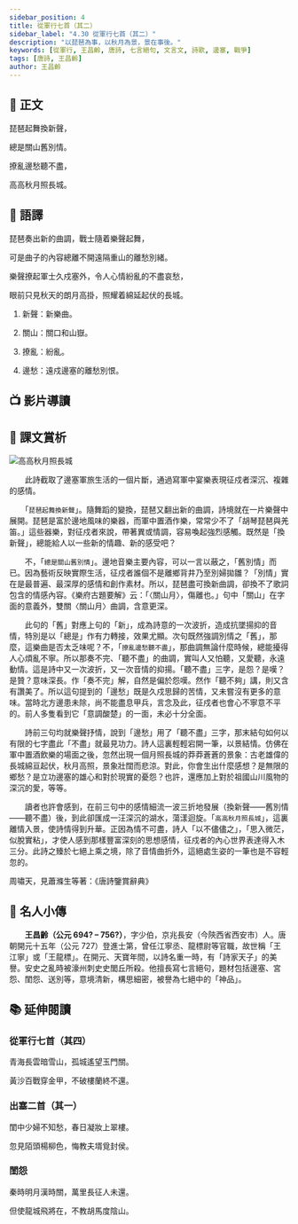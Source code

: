 ```yaml
---
sidebar_position: 4
title: 從軍行七首（其二）
sidebar_label: "4.30 從軍行七首（其二）"
description: "以琵琶為事，以秋月為景，景在事後。"
keywords: [從軍行, 王昌齡, 唐詩, 七言絕句, 文言文, 詩歌, 邊塞, 戰爭]
tags: [唐詩, 王昌齡]
author: 王昌齡
---
```


## 📖 正文

<div className="main poetry">

<p>琵琶起舞換<Annotate title="新樂曲。">新聲</Annotate>，</p>

<p>總是<Annotate title="關口和山嶽。">關山</Annotate>舊別情。</p>

<p><Annotate title="紛亂。">撩亂</Annotate><Annotate title="遠戍邊塞的離愁別恨。">邊愁</Annotate>聽不盡，</p>

<p>高高秋月照長城。</p>

</div>

## 📝 語譯

<div className="translation poetry">

琵琶奏出新的曲調，戰士隨着樂聲起舞，

可是曲子的內容總離不開遠隔重山的離愁別緒。

樂聲撩起軍士久戍塞外，令人心情紛亂的不盡哀愁，

眼前只見秋天的朗月高掛，照耀着綿延起伏的長城。

</div>

<Dictionary>

1. 新聲：新樂曲。

2. 關山：關口和山嶽。

3. 撩亂：紛亂。

4. 邊愁：遠戍邊塞的離愁別恨。

</Dictionary>

## 📺 影片導讀

<Tabs>

<TabItem value="王昌齡生平創作風格" default>

<Youtube id="_hNO21tuly4" />

</TabItem>

</Tabs>

## 🌈 課文賞析

![高高秋月照長城](/img/S1/4.30從軍行七首（其二）/FullMoon.jpg)

　　此詩截取了邊塞軍旅生活的一個片斷，通過寫軍中宴樂表現征戍者深沉、複雜的感情。

　　「`琵琶起舞換新聲`」。隨舞蹈的變換，琵琶又翻出新的曲調，詩境就在一片樂聲中展開。琵琶是富於邊地風味的樂器，而軍中置酒作樂，常常少不了「胡琴琵琶與羌笛。」這些器樂，對征戍者來說，帶著異或情調，容易喚起強烈感觸。既然是「換新聲」，總能給人以一些新的情趣、新的感受吧？

　　不，「`總是關山舊別情`」。邊地音樂主要內容，可以一言以蔽之，「舊別情」而已。因為藝術反映實際生活，征戍者誰個不是離鄉背井乃至別婦拋雛？「別情」實在是最普遍、最深厚的感情和創作素材。所以，琵琶盡可換新曲調，卻換不了歌詞包含的情感內容。《樂府古題要解》云：「〈關山月〉，傷離也。」句中「關山」在字面的意義外，雙關〈關山月〉曲調，含意更深。

　　此句的「舊」對應上句的「新」，成為詩意的一次波折，造成抗墜揚抑的音情，特別是以「總是」作有力轉接，效果尤顯。次句既然強調別情之「舊」，那麼，這樂曲是否太乏味呢？不，「`撩亂邊愁聽不盡`」，那曲調無論什麼時候，總能擾得人心煩亂不寧。所以那奏不完、「聽不盡」的曲調，實叫人又怕聽，又愛聽，永遠動情。這是詩中又一次波折，又一次音情的抑揚。「聽不盡」三字，是怨？是嘆？是贊？意味深長。作「奏不完」解，自然是偏於怨嘆。然作「聽不夠」講，則又含有讚美了。所以這句提到的「邊愁」既是久戍思歸的苦情，又未嘗沒有更多的意味。當時北方邊患未除，尚不能盡息甲兵，言念及此，征戍者也會心不寧意不平的。前人多隻看到它「意調酸楚」的一面，未必十分全面。

　　詩前三句均就樂聲抒情，說到「邊愁」用了「聽不盡」三字，那末結句如何以有限的七字盡此「不盡」就最見功力。詩人這裏輕輕宕開一筆，以景結情。仿佛在軍中置酒飲樂的場面之後，忽然出現一個月照長城的莽莽蒼蒼的景象：古老雄偉的長城綿亘起伏，秋月高照，景象壯闊而悲涼。對此，你會生出什麼感想？是無限的鄉愁？是立功邊塞的雄心和對於現實的憂怨？也許，還應加上對於祖國山川風物的深沉的愛，等等。

　　讀者也許會感到，在前三句中的感情細流一波三折地發展（換新聲——舊別情——聽不盡）後，到此卻匯成一汪深沉的湖水，蕩漾迴旋。「`高高秋月照長城`」，這裏離情入景，使詩情得到升華。正因為情不可盡，詩人「以不儘儘之」，「思入微茫，似脫實粘」，才使人感到那樣豐富深刻的思想感情，征戍者的內心世界表達得入木三分。此詩之臻於七絕上乘之境，除了音情曲折外，這絕處生姿的一筆也是不容輕忽的。

<span className="source">周嘯天，見蕭滌生等著：《唐詩鑒賞辭典》</span>

## 🦹 名人小傳

　　**王昌齡（公元 694? – 756?）**，字少伯，京兆長安（今陝西省西安市）人。唐朝開元十五年（公元 727）登進士第，曾任江寧丞、龍標尉等官職，故世稱「王江寧」或「王龍標」。在開元、天寶年間，以詩名重一時，有「詩家天子」的美譽。安史之亂時被濠州刺史史閭丘所殺。他擅長寫七言絕句，題材包括邊塞、宮怨、閨怨、送別等，意境清新，構思細密，被譽為七絕中的「神品」。

## 📚 延伸閱讀

### 從軍行七首（其四）

<div className="read-around poetry">

青海長雲暗雪山，孤城遙望玉門關。

黃沙百戰穿金甲，不破樓蘭終不還。

</div>

### 出塞二首（其一）

<div className="read-around poetry">

閨中少婦不知愁，春日凝妝上翠樓。

忽見陌頭楊柳色，悔教夫壻覓封侯。

</div>

### 閨怨

<div className="read-around poetry">

秦時明月漢時關，萬里長征人未還。

但使龍城飛將在，不教胡馬度陰山。

</div>

<Challenges>

<ChallengeItem label="評估練習">

<Quiz />

<Solution>

<QuizAnswers />

</Solution>

</ChallengeItem>

</Challenges>